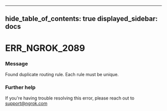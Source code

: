 

---
hide_table_of_contents: true
displayed_sidebar: docs
---


# ERR_NGROK_2089

### Message
Found duplicate routing rule. Each rule must be unique.

<ErrorDetails />



### Further help
If you're having trouble resolving this error, please reach out to [support@ngrok.com](mailto:support@ngrok.com?subject=Help%20with%20ERR_NGROK_2089)

